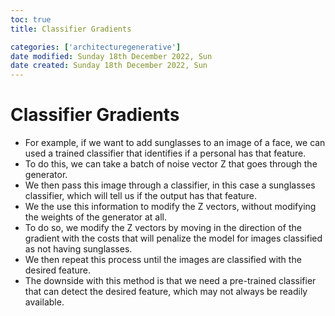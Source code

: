 ```yaml
---
toc: true
title: Classifier Gradients

categories: ['architecturegenerative']
date modified: Sunday 18th December 2022, Sun
date created: Sunday 18th December 2022, Sun
---
```


# Classifier Gradients


- For example, if we want to add sunglasses to an image of a face, we can used a trained classifier that identifies if a personal has that feature.
- To do this, we can take a batch of noise vector Z that goes through the generator.
- We then pass this image through a classifier, in this case a sunglasses classifier, which will tell us if the output has that feature.
- We the use this information to modify the Z vectors, without modifying the weights of the generator at all.
- To do so, we modify the Z vectors by moving in the direction of the gradient with the costs that will penalize the model for images classified as not having sunglasses. 
- We then repeat this process until the images are classified with the desired feature.
- The downside with this method is that we need a pre-trained classifier that can detect the desired feature, which may not always be readily available.



